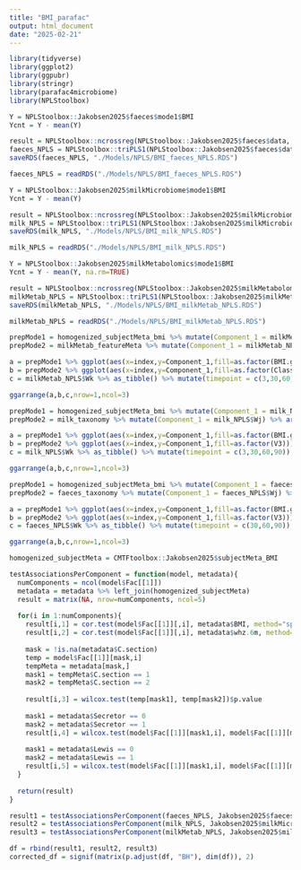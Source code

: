 ```yaml
---
title: "BMI_parafac"
output: html_document
date: "2025-02-21"
---
```


```r
library(tidyverse)
library(ggplot2)
library(ggpubr)
library(stringr)
library(parafac4microbiome)
library(NPLStoolbox)
```

```r
Y = NPLStoolbox::Jakobsen2025$faeces$mode1$BMI
Ycnt = Y - mean(Y)

result = NPLStoolbox::ncrossreg(NPLStoolbox::Jakobsen2025$faeces$data, Ycnt)
faeces_NPLS = NPLStoolbox::triPLS1(NPLStoolbox::Jakobsen2025$faeces$data, Ycnt, 1)
saveRDS(faeces_NPLS, "./Models/NPLS/BMI_faeces_NPLS.RDS")

faeces_NPLS = readRDS("./Models/NPLS/BMI_faeces_NPLS.RDS")
```

```r
Y = NPLStoolbox::Jakobsen2025$milkMicrobiome$mode1$BMI
Ycnt = Y - mean(Y)

result = NPLStoolbox::ncrossreg(NPLStoolbox::Jakobsen2025$milkMicrobiome$data, Ycnt)
milk_NPLS = NPLStoolbox::triPLS1(NPLStoolbox::Jakobsen2025$milkMicrobiome$data, Ycnt, 1)
saveRDS(milk_NPLS, "./Models/NPLS/BMI_milk_NPLS.RDS")

milk_NPLS = readRDS("./Models/NPLS/BMI_milk_NPLS.RDS")
```

```r
Y = NPLStoolbox::Jakobsen2025$milkMetabolomics$mode1$BMI
Ycnt = Y - mean(Y, na.rm=TRUE)

result = NPLStoolbox::ncrossreg(NPLStoolbox::Jakobsen2025$milkMetabolomics$data, Ycnt)
milkMetab_NPLS = NPLStoolbox::triPLS1(NPLStoolbox::Jakobsen2025$milkMetabolomics$data, Ycnt, 1)
saveRDS(milkMetab_NPLS, "./Models/NPLS/BMI_milkMetab_NPLS.RDS")

milkMetab_NPLS = readRDS("./Models/NPLS/BMI_milkMetab_NPLS.RDS")
```



```r
prepMode1 = homogenized_subjectMeta_bmi %>% mutate(Component_1 = milkMetab_NPLS$T) %>% arrange(BMI.group,subject) %>% mutate(index=1:nrow(.))
prepMode2 = milkMetab_featureMeta %>% mutate(Component_1 = milkMetab_NPLS$Wj) %>% arrange(Class, Metabolite) %>% mutate(index=1:nrow(.))

a = prepMode1 %>% ggplot(aes(x=index,y=Component_1,fill=as.factor(BMI.group))) + geom_bar(stat="identity")
b = prepMode2 %>% ggplot(aes(x=index,y=Component_1,fill=as.factor(Class))) + geom_bar(stat="identity")
c = milkMetab_NPLS$Wk %>% as_tibble() %>% mutate(timepoint = c(3,30,60,90)) %>% ggplot(aes(x=timepoint,y=`Comp. 1`)) + geom_line() + geom_point()

ggarrange(a,b,c,nrow=1,ncol=3)
```

```r
prepMode1 = homogenized_subjectMeta_bmi %>% mutate(Component_1 = milk_NPLS$T) %>% arrange(BMI.group,subject) %>% mutate(index=1:nrow(.))
prepMode2 = milk_taxonomy %>% mutate(Component_1 = milk_NPLS$Wj) %>% arrange(V3, V1) %>% mutate(index=1:nrow(.))

a = prepMode1 %>% ggplot(aes(x=index,y=Component_1,fill=as.factor(BMI.group))) + geom_bar(stat="identity")
b = prepMode2 %>% ggplot(aes(x=index,y=Component_1,fill=as.factor(V3))) + geom_bar(stat="identity")
c = milk_NPLS$Wk %>% as_tibble() %>% mutate(timepoint = c(3,30,60,90)) %>% ggplot(aes(x=timepoint,y=`Comp. 1`)) + geom_line() + geom_point()

ggarrange(a,b,c,nrow=1,ncol=3)
```
```r
prepMode1 = homogenized_subjectMeta_bmi %>% mutate(Component_1 = faeces_NPLS$T) %>% arrange(BMI.group,subject) %>% mutate(index=1:nrow(.))
prepMode2 = faeces_taxonomy %>% mutate(Component_1 = faeces_NPLS$Wj) %>% arrange(V3, V1) %>% mutate(index=1:nrow(.))

a = prepMode1 %>% ggplot(aes(x=index,y=Component_1,fill=as.factor(BMI.group))) + geom_bar(stat="identity")
b = prepMode2 %>% ggplot(aes(x=index,y=Component_1,fill=as.factor(V3))) + geom_bar(stat="identity")
c = faeces_NPLS$Wk %>% as_tibble() %>% mutate(timepoint = c(30,60,90)) %>% ggplot(aes(x=timepoint,y=`Comp. 1`)) + geom_line() + geom_point()

ggarrange(a,b,c,nrow=1,ncol=3)
```

```r
homogenized_subjectMeta = CMTFtoolbox::Jakobsen2025$subjectMeta_BMI

testAssociationsPerComponent = function(model, metadata){
  numComponents = ncol(model$Fac[[1]])
  metadata = metadata %>% left_join(homogenized_subjectMeta)
  result = matrix(NA, nrow=numComponents, ncol=5)
  
  for(i in 1:numComponents){
    result[i,1] = cor.test(model$Fac[[1]][,i], metadata$BMI, method="spearman")$p.value
    result[i,2] = cor.test(model$Fac[[1]][,i], metadata$whz.6m, method="spearman")$p.value
    
    mask = !is.na(metadata$C.section)
    temp = model$Fac[[1]][mask,i]
    tempMeta = metadata[mask,]
    mask1 = tempMeta$C.section == 1
    mask2 = tempMeta$C.section == 2
    
    result[i,3] = wilcox.test(temp[mask1], temp[mask2])$p.value
    
    mask1 = metadata$Secretor == 0
    mask2 = metadata$Secretor == 1
    result[i,4] = wilcox.test(model$Fac[[1]][mask1,i], model$Fac[[1]][mask2,i])$p.value
    
    mask1 = metadata$Lewis == 0
    mask2 = metadata$Lewis == 1
    result[i,5] = wilcox.test(model$Fac[[1]][mask1,i], model$Fac[[1]][mask2,i])$p.value
  }
  
  return(result)
}

result1 = testAssociationsPerComponent(faeces_NPLS, Jakobsen2025$faeces$mode1)
result2 = testAssociationsPerComponent(milk_NPLS, Jakobsen2025$milkMicrobiome$mode1)
result3 = testAssociationsPerComponent(milkMetab_NPLS, Jakobsen2025$milkMetabolomics$mode1)

df = rbind(result1, result2, result3)
corrected_df = signif(matrix(p.adjust(df, "BH"), dim(df)), 2)
```
